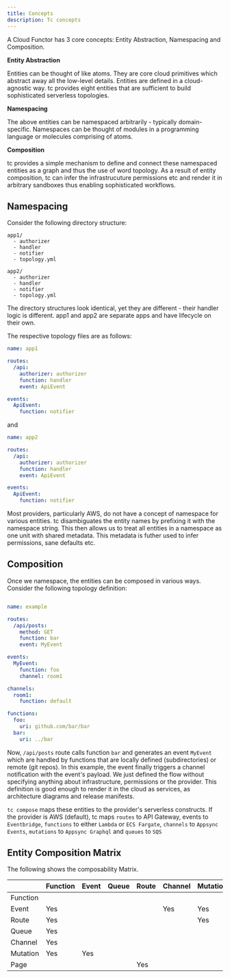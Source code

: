 ```yaml
---
title: Concepts
description: Tc concepts
---
```


A Cloud Functor has 3 core concepts: Entity Abstraction, Namespacing and Composition.

**Entity Abstraction**

Entities can be thought of like atoms. They are core cloud primitives which abstract away all the low-level details. Entities are defined in a cloud-agnostic way. tc provides eight entities that are sufficient to build sophisticated serverless topologies.


**Namespacing**

The above entities can be namespaced arbitrarily - typically domain-specific. Namespaces can be thought of modules in a programming language or molecules comprising of atoms.


**Composition**

tc provides a simple mechanism to define and connect these namespaced entities as a graph and thus the use of word topology. As a result of entity composition, tc can infer the infrastrucuture permissions etc and render it in arbitrary sandboxes thus enabling sophisticated workflows.

## Namespacing

Consider the following directory structure:

```
app1/
  - authorizer
  - handler
  - notifier
  - topology.yml

app2/
  - authorizer
  - handler
  - notifier
  - topology.yml
```

The directory structures look identical, yet they are different - their handler logic is different. app1 and app2 are separate apps and have lifecycle on their own.

The respective topology files are as follows:

```yaml
name: app1

routes:
  /api:
    authorizer: authorizer
    function: handler
    event: ApiEvent

events:
  ApiEvent:
    function: notifier
```

and

```yaml
name: app2

routes:
  /api:
    authorizer: authorizer
    function: handler
    event: ApiEvent

events:
  ApiEvent:
    function: notifier
```

Most providers, particularly AWS, do not have a concept of namespace for various entities. tc disambiguates the entity names by prefixing it with the namespace string. This then allows us to treat all entities in a namespace as one unit with shared metadata. This metadata is futher used to infer permissions, sane defaults etc.


## Composition

Once we namespace, the entities can be composed in various ways.
Consider the following topology definition:

```yaml

name: example

routes:
  /api/posts:
    method: GET
    function: bar
    event: MyEvent

events:
  MyEvent:
    function: foo
    channel: room1

channels:
  room1:
    function: default

functions:
  foo:
    uri: github.com/bar/bar
  bar:
    uri: ../bar

```

Now, `/api/posts` route calls function `bar` and generates an event `MyEvent` which are handled by functions that are locally defined (subdirectories) or remote (git repos). In this example, the event finally triggers a channel notification with the event's payload. We just defined the flow without specifying anything about infrastructure, permissions or the provider. This definition is good enough to render it in the cloud as services, as architecture diagrams and release manifests.

`tc compose` maps these entities to the provider's serverless constructs. If the provider is AWS (default), tc maps `routes` to API Gateway, events to `Eventbridge`, `functions` to either `Lambda` or `ECS Fargate`, `channels` to `Appsync Events`, `mutations` to `Appsync Graphql` and `queues` to `SQS`


## Entity Composition Matrix

The following shows the composability Matrix.


|          | Function | Event | Queue | Route | Channel | Mutation | Page |
|----------|----------|-------|-------|-------|---------|----------|------|
| Function |          |       |       |       |         |          |      |
| Event    | Yes      |       |       |       | Yes     | Yes      |      |
| Route    | Yes      |       |       |       |         | Yes      |      |
| Queue    | Yes      |       |       |       |         |          |      |
| Channel  | Yes      |       |       |       |         |          |      |
| Mutation | Yes      | Yes   |       |       |         |          |      |
| Page     |          |       |       | Yes   |         |          |      |
